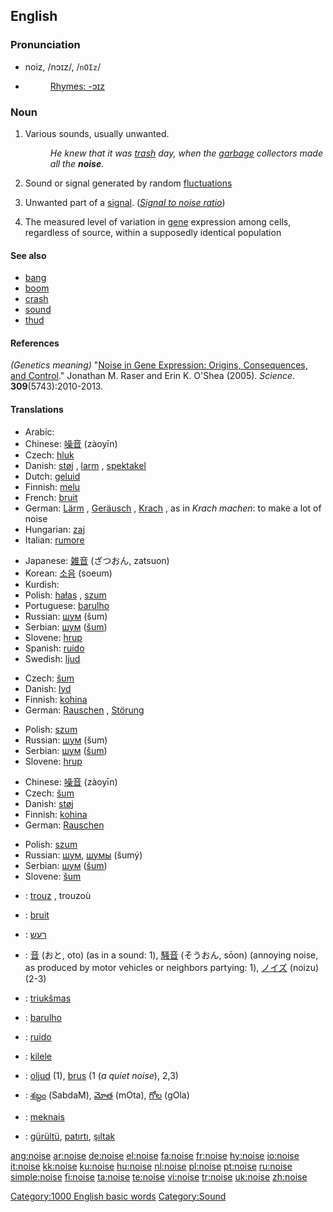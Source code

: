 ==English==

===Pronunciation===
*noiz, /nɔɪz/, /<tt>nOIz</tt>/
*{{audio|en-us-noise.ogg|Audio (US)}}
*:[[Rhymes:English:-ɔɪz|Rhymes: -ɔɪz]]

===Noun===
{{en-noun}}

# Various sounds, usually unwanted.
#: ''He knew that it was [[trash]] day, when the [[garbage]] collectors made all the '''noise'''.''
# Sound or signal generated by random [[fluctuation]]s
# {{technology}} Unwanted part of a [[signal]]. (''[[signal-to-noise ratio|Signal to noise ratio]]'')
# {{genetics}} The measured level of variation in [[gene]] expression among cells, regardless of source, within a supposedly identical population

====See also====
* [[bang]]
* [[boom]]
* [[crash]]
* [[sound]]
* [[thud]]

====References====
''(Genetics meaning)'' "[http://www.sciencemag.org/cgi/content/abstract/309/5743/2010 Noise in Gene Expression: Origins, Consequences, and Control]." Jonathan M. Raser and Erin K. O'Shea (2005). ''Science''. '''309'''(5743):2010-2013.

====Translations====
{{trans-top|various sounds, usually unwanted}}
*Arabic: {{Arab|[[ضوضاء]]}} {{IPAchar|(ɖauɖā’)}} {{m}}
*Chinese: [[噪音]] (zàoyīn)
* Czech: [[hluk]] {{m}}
*Danish: [[støj]] {{c}}, [[larm]] {{c}}, [[spektakel]] {{c}}
*Dutch: [[geluid]] {{n}}
*Finnish: [[melu]]
*French: [[bruit]] {{m}}
*German: [[Lärm]] {{m}}, [[Geräusch]] {{n}}, [[Krach]] {{m}}, as in ''Krach machen'': to make a lot of noise
*Hungarian: [[zaj]]
*Italian: [[rumore]] {{m}}
{{trans-mid}}
*Japanese: [[雑音]] (ざつおん, zatsuon)
*Korean: [[소음]] (soeum)
*Kurdish: {{KUchar|[[ده‌نگه‌ده‌گ]]}}
*Polish: [[hałas]] {{m}}, [[szum]] {{m}}
*Portuguese: [[barulho]] {{m}}
*Russian: [[шум]] (šum) {{m}}
*Serbian: [[шум]] ([[šum]]) {{m}}
*Slovene: [[hrup]] {{m}}
*Spanish: [[ruido]] {{m}}
*Swedish: [[ljud]] {{n}}
{{trans-bottom}}

{{trans-top|sound or signal generated by random fluctuations}}
* Czech: [[šum]] {{m}}
*Danish: [[lyd]] {{c}}
*Finnish: [[kohina]]
*German: [[Rauschen]] {{n}}, [[Störung]] {{f}}
{{trans-mid}}
*Polish: [[szum]] {{m}}
*Russian: [[шум]] (šum) {{m}}
*Serbian: [[шум]] ([[šum]]) {{m}}
*Slovene: [[hrup]] {{m}}
{{trans-bottom}}

{{trans-top|''(techn.)'' Unwanted part of a signal. (''Signal to noise ratio'')}}
*Chinese: [[噪音]] (zàoyīn)
* Czech: [[šum]] {{m}}
*Danish: [[støj]] {{c}}
*Finnish: [[kohina]]
*German: [[Rauschen]] {{n}}
{{trans-mid}}
*Polish: [[szum]] {{m}}
*Russian: [[шум]], [[шумы]] (šumý) {{m|p}}
*Serbian: [[шум]] ([[šum]]) {{m}}
*Slovene: [[šum]] {{m}}
{{trans-bottom}}

{{trans-top|(''genetics'') The measured level of variation in gene expression among cells, regardless of source, within a supposedly identical population}}
{{trans-mid}}
{{trans-bottom}}

{{checktrans-top}}
*{{ttbc|Breton}}: [[trouz]] {{m}}, trouzoù {{p}}
*{{ttbc|French}}: [[bruit]] {{m}}
*{{ttbc|Hebrew}}: [[רעש]] {{m}}
*{{ttbc|Japanese}}: [[音]] (おと, oto) (as in a sound: 1), [[騒音]] (そうおん, sōon) (annoying noise, as produced by motor vehicles or neighbors partying: 1), [[ノイズ]] (noizu) (2-3)
*{{ttbc|Lithuanian}}: [[triukšmas]] {{m}}
{{trans-mid}}
*{{ttbc|Portuguese}}: [[barulho]] {{m}}
*{{ttbc|Spanish}}: [[ruido]] {{m}}
*{{ttbc|Swahili}}: [[kilele]]
*{{ttbc|Swedish}}: [[oljud]] {{n}} (1), [[brus]] (1 (''a quiet noise''), 2,3) {{n}}
*{{ttbc|Telugu}}: [[శబ్దం]] (SabdaM), [[మోత]] (mOta), [[గోల]] (gOla)
*{{ttbc|Tok Pisin}}: [[meknais]]
*{{ttbc|Turkish}}: [[gürültü]], [[patırtı]], [[şıltak]]
{{trans-bottom}}

[[Category:1000 English basic words]]
[[Category:Sound]]

[[ang:noise]]
[[ar:noise]]
[[de:noise]]
[[el:noise]]
[[fa:noise]]
[[fr:noise]]
[[hy:noise]]
[[io:noise]]
[[it:noise]]
[[kk:noise]]
[[ku:noise]]
[[hu:noise]]
[[nl:noise]]
[[pl:noise]]
[[pt:noise]]
[[ru:noise]]
[[simple:noise]]
[[fi:noise]]
[[ta:noise]]
[[te:noise]]
[[vi:noise]]
[[tr:noise]]
[[uk:noise]]
[[zh:noise]]